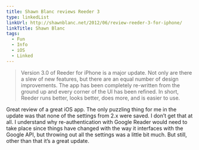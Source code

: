 ```yaml
---
title: Shawn Blanc reviews Reeder 3
type: linkedList
linkUrl: http://shawnblanc.net/2012/06/review-reeder-3-for-iphone/
linkTitle: Shawn Blanc
tags:
  - Fun
  - Info
  - iOS
  - Linked
---
```


> Version 3.0 of Reeder for iPhone is a major update. Not only are there a slew of new features, but there are an equal number of design improvements. The app has been completely re-written from the ground up and every corner of the UI has been refined. In short, Reeder runs better, looks better, does more, and is easier to use.

Great review of a great iOS app. The only puzzling thing for me in the update was that none of the settings from 2.x were saved. I don’t get that at all. I understand why re-authentication with Google Reader would need to take place since things have changed with the way it interfaces with the Google API, but throwing out all the settings was a little bit much. But still, other than that it’s a great update.
